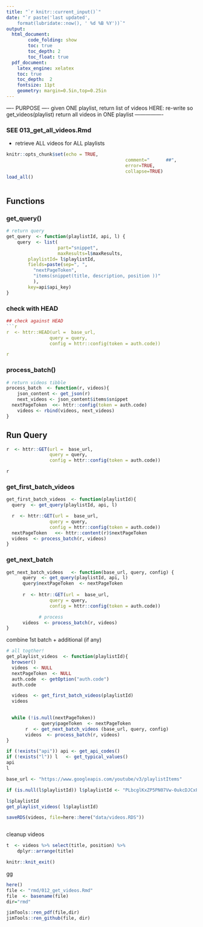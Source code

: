 ```yaml
---
title: "`r knitr::current_input()`"
date: "`r paste('last updated', 
    format(lubridate::now(), ' %d %B %Y'))`"
output:   
  html_document:  
        code_folding: show
        toc: true 
        toc_depth: 2
        toc_float: true
  pdf_document:   
    latex_engine: xelatex  
    toc: true
    toc_depth:  2   
    fontsize: 11pt   
    geometry: margin=0.5in,top=0.25in   
---
```


---- PURPOSE ----
given ONE playlist, return list of videos
HERE:  re-write so get_videos(playlist) return all videos in ONE playlist
----------------

### SEE 013_get_all_videos.Rmd
*   retrieve ALL videos for ALL playlists



```r
knitr::opts_chunk$set(echo = TRUE,  
											comment="      ##",  
											error=TRUE, 
											collapse=TRUE)
load_all()
```

```r
```
## Functions

### get_query()
```r

# return query
get_query  <- function(playlistId, api, l) {
    query  <- list(
                   part="snippet",  
                   maxResults=l$maxResults,  
        playlistId= l$playlistId,	
        fields=paste(sep=", ",   
          "nextPageToken",   
          "items(snippet(title, description, position ))"  
          ),  
        key=api$api_key)  
}

```
### check with HEAD
```r

## check against HEAD
```r
r  <- httr::HEAD(url =  base_url,
                query = query,
                config = httr::config(token = auth.code))

r
```

### process_batch()
```r



# return videos tibble
process_batch  <- function(r, videos){
	json_content <- get_json(r)
	next_videos <- json_content$items$snippet
  nextPageToken  <<- httr::config(token = auth.code)
	videos <- rbind(videos, next_videos)
}

```

## Run  Query
```r
r  <- httr::GET(url =  base_url,
                query = query,
                config = httr::config(token = auth.code))

r
```

### get_first_batch_videos
```r

get_first_batch_videos  <- function(playlistId){ 
  query  <- get_query(playlistId, api, l)

  r  <- httr::GET(url =  base_url,
                query = query,
                config = httr::config(token = auth.code))
  nextPageToken   <<- httr::content(r)$nextPageToken
  videos  <- process_batch(r, videos)
}

```

### get_next_batch
```r

get_next_batch_videos   <- function(base_url, query, config) {
      query  <- get_query(playlistId, api, l)
      query$nextPageToken  <- nextPageToken
      
      r  <- httr::GET(url =  base_url,
                query = query,
                config = httr::config(token = auth.code))

			# process
      videos  <- process_batch(r, videos)
}

```

combine 1st batch + additional (if any)
```r



# all togther!
get_playlist_videos  <- function(playlistId){
  browser()
  videos  <- NULL
  nextPageToken  <- NULL
  auth.code  <- getOption("auth.code")
  auth.code

  videos  <- get_first_batch_videos(playlistId)
  videos

  
  while (!is.null(nextPageToken))
			 query$pageToken  <- nextPageToken 
       r  <- get_next_batch_videos (base_url, query, config)
       videos  <- process_batch(r, videos)
}

if (!exists("api")) api <- get_api_codes()
if (!exists("l")) l   <- get_typical_values()
api
l

base_url <- "https://www.googleapis.com/youtube/v3/playlistItems"

if (is.null(l$playlistId)) l$playlistId <- "PLbcglKxZP5PN07Vw-0ukcDJCxFGY2Crgc"

l$playlistId
get_playlist_videos( l$playlistId)
```


```r
saveRDS(videos, file=here::here("data/videos.RDS"))
```

```r

```
cleanup videos
```r
t  <- videos %>% select(title, position) %>% 
	dplyr::arrange(title)

```

```r
knitr::knit_exit()
```
gg
```r
here()
file <- "rmd/012_get_videos.Rmd"
file  <- basename(file)
dir="rmd"

jimTools::ren_pdf(file,dir)
jimTools::ren_github(file, dir)
```

